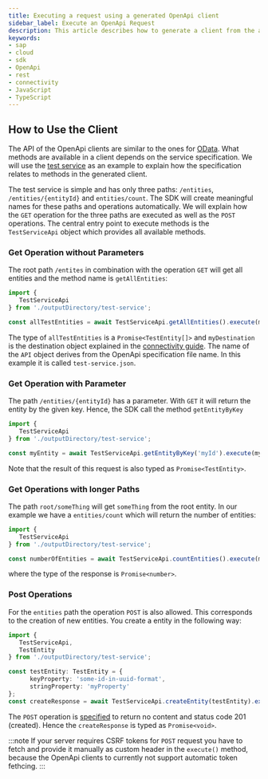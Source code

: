 ```yaml
---
title: Executing a request using a generated OpenApi client
sidebar_label: Execute an OpenApi Request
description: This article describes how to generate a client from the a service definition and how to use the client.
keywords:
- sap
- cloud
- sdk
- OpenApi
- rest
- connectivity
- JavaScript
- TypeScript
---
```



## How to Use the Client

The API of the OpenApi clients are similar to the ones for [OData](../odata/execute-odata-request).
What methods are available in a client depends on the service specification.
We will use the [test service](https://github.com/SAP/cloud-sdk-js/blob/main/test-resources/rest-service-specs/test-service.json) as an example to explain how the specification relates to methods in the generated client.

The test service is simple and has only three paths: `/entities`, `/entities/{entityId}` and `entities/count`.
The SDK will create meaningful names for these paths and operations automatically.
We will explain how the `GET` operation for the three paths are executed as well as the `POST` operations.
The central entry point to execute methods is the `TestServiceApi` object which provides all available methods.

### Get Operation without Parameters

The root path `/entites` in combination with the operation `GET` will get all entities and the method name is `getAllEntities`:

```ts
import {
   TestServiceApi
} from './outputDirectory/test-service';

const allTestEntities = await TestServiceApi.getAllEntities().execute(myDestination);
```

The type of `allTestEntities` is a `Promise<TestEntity[]>` and `myDestination` is the destination object explained in the [connectivity guide](./connectivity/destination).
The name of the `API` object derives from the OpenApi specification file name.
In this example it is called `test-service.json`.

### Get Operation with Parameter

The path `/entities/{entityId}` has a parameter.
With `GET` it will return the entity by the given key.
Hence, the SDK call the method `getEntityByKey`

```ts
import {
   TestServiceApi
} from './outputDirectory/test-service';

const myEntity = await TestServiceApi.getEntityByKey('myId').execute(myDestination);
```

Note that the result of this request is also typed as `Promise<TestEntity>`.

### Get Operations with longer Paths

The path `root/someThing` will get `someThing` from the root entity.
In our example we have a `entities/count` which will return the number of entities:

```ts
import {
   TestServiceApi
} from './outputDirectory/test-service';

const numberOfEntities = await TestServiceApi.countEntities().execute(myDestination);
```

where the type of the response is `Promise<number>`.

### Post Operations

For the `entities` path the operation `POST` is also allowed.
This corresponds to the creation of new entities.
You create a entity in the following way:

```ts
import {
   TestServiceApi,
   TestEntity
} from './outputDirectory/test-service';

const testEntity: TestEntity = {
      keyProperty: 'some-id-in-uuid-format',
      stringProperty: 'myProperty'
};
const createResponse = await TestServiceApi.createEntity(testEntity).execute(restDestination);
```

The `POST` operation is [specified](https://github.com/SAP/cloud-sdk-js/blob/main/test-resources/rest-service-specs/test-service.json) to return no content and status code 201 (created).
Hence the `createResponse` is typed as `Promise<void>`.

:::note
If your server requires CSRF tokens for `POST` request you have to fetch and provide it manually as custom header in the `execute()` method, because the OpenApi clients to currently not support automatic token fethcing.
:::
